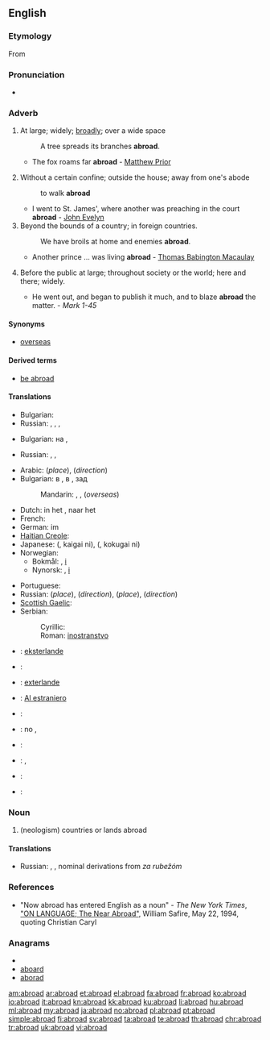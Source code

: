 ==English==

===Etymology===
From {{etyl|enm|en}} {{prefix|a|broad}}

===Pronunciation===
* {{audio|en-us-abroad.ogg|Audio (US)}}

===Adverb===
{{en-adv}}

# {{dated}} At large; widely; [[broadly]]; over a wide space
#: A tree spreads its branches '''abroad'''.
#* The fox roams far '''abroad''' - [[w:Matthew Prior|Matthew Prior]]
# {{dated}} Without a certain confine; outside the house; away from one's abode
#: to walk '''abroad'''
#* I went to St. James', where another was preaching in the court '''abroad''' - [[w:John Evelyn|John Evelyn]]
# Beyond the bounds of a country; in foreign countries.
#: We have broils at home and enemies '''abroad'''.
#* Another prince ... was living '''abroad''' - [[w:Thomas Babington Macaulay|Thomas Babington Macaulay]]
# {{dated}} Before the public at large; throughout society or the world; here and there; widely.
#* He went out, and began to publish it much, and to blaze '''abroad''' the matter. - ''Mark 1-45''

====Synonyms====
* [[overseas]]

====Derived terms====
* [[be abroad]]
<!--*# To be wide of the mark; to be at fault; as, you '''are all abroad''' in your guess.
*# To be at a loss or [[nonplussed]].-->

====Translations====
{{trans-top|at large; widely; broadly; over a wide space}}
* Bulgarian: {{t|bg|навсякъде}}
* Russian: {{t+|ru|широко|tr=širokó}}, {{t|ru|вширь|tr=všir’}}, {{t+|ru|повсюду|tr=povsjúdu}}, {{t+|ru|везде|tr=vezdé}}
{{trans-mid}}
{{trans-bottom}}

{{trans-top|without a certain confine; outside the house}}
* Bulgarian: на {{t|bg|открито}}, {{t|bg|извън къщи}}
{{trans-mid}}
* Russian: {{t+|ru|снаружи|tr=snarúži}}, {{t+|ru|наружу|tr=narúžu}}, {{t|ru|на улице|tr=na úlice}}
{{trans-bottom}}

{{trans-top|beyond the bounds of a country; in foreign countries}}
* Arabic: {{qualifier|where}} {{t|ar|في الخارج|tr=fii 'l-khaarij}} (''place''), {{t|ar|الى الخارج|tr=ilaa 'l-khaarij}} (''direction'')
* Bulgarian: в {{t|bg|чужбина}}, в {{t|bg|странство}}, зад {{t+|bg|граница}}
*: Mandarin: {{t-|cmn|國外|sc=Hani}},  {{t-|cmn|国外|tr=guówài|sc=Hani}},  {{t-|cmn|海外|tr=hǎiwài|sc=Hani}} (''overseas'')
* Dutch: in het {{t+|nl|buitenland}}, naar het {{t+|nl|buitenland}}
* French: {{t|fr|à l'étranger}}
* German: im {{t+|de|Ausland}}
* [[Haitian Creole]]: {{tø|ht|aletranje}}
* Japanese: {{Jpan|[[海外]]に}} ({{Jpan|[[かいがい]]に}}, kaigai ni), {{Jpan|[[国外]]に}} ({{Jpan|[[こくがい]]に}}, kokugai ni)
* Norwegian:
** Bokmål: {{t|no|utenlands}}, [[i]] {{t|no|utlandet}}
** Nynorsk: {{t|no|utanlands}}, [[i]] {{t|no|utlandet}}
{{trans-mid}}
* Portuguese: {{t|pt|no estrangeiro}}
* Russian: {{t|ru|за границей|tr=za granícej}} (''place''), {{t|ru|за границу|tr=za granícu}} (''direction''), {{qualifier|where}} {{t|ru|за рубежом|tr=za rubežóm}} (''place''), {{t|ru|за рубеж|tr=za rubéž}} (''direction'')
* [[Scottish Gaelic]]: {{t-|gd|thall thairis|xs=Scottish Gaelic}}
* Serbian:
*: Cyrillic: {{t-|sr|иностранство|n|sc=Cyrl}}
*: Roman: [[inostranstvo]] {{n}}
{{trans-bottom}}

{{checktrans-top}}
* {{ttbc|Esperanto}}: [[eksterlande]]
* {{ttbc|French}}: {{t|fr|à l'étranger}}
* {{ttbc|Ido}}: [[exterlande]]
* {{ttbc|Interlingua}}: [[Al estraniero]]
* {{ttbc|Italian}}: {{t|it|all'estero}}
{{checktrans-mid}}
* {{ttbc|Portuguese}}: no {{t+|pt|estrangeiro}}, {{tø|t|além-mar}}
* {{ttbc|Romanian}}: {{t|ro|in străinătate}}
* {{ttbc|Spanish}}: {{t|es|al exterior}}, {{t+|es|ultramar}}
* {{ttbc|Swedish}}: {{t|sv|utomlands}}
* {{ttbc|Welsh}}: {{t|cy|tramor|xs=Welsh}}
{{checktrans-bottom}}

===Noun===
{{rft}}
{{infl|en|noun}}

# (neologism) countries or lands abroad

====Translations====
* Russian: {{t|ru|зарубеж|tr=zarubéž}}, {{t|ru|зарубежье|tr=zarubéžie}}, nominal derivations from ''za rubežóm''

===References===
* "Now abroad has entered English as a noun" - ''The New York Times'', [http://www.nytimes.com/1994/05/22/magazine/on-language-the-near-abroad.html "ON LANGUAGE; The Near Abroad"],  William Safire, May 22, 1994, quoting Christian Caryl

===Anagrams===
* {{alphagram|aabdor}}
* [[aboard#English|aboard]]
* [[aborad#English|aborad]]

[[am:abroad]]
[[ar:abroad]]
[[et:abroad]]
[[el:abroad]]
[[fa:abroad]]
[[fr:abroad]]
[[ko:abroad]]
[[io:abroad]]
[[it:abroad]]
[[kn:abroad]]
[[kk:abroad]]
[[ku:abroad]]
[[li:abroad]]
[[hu:abroad]]
[[ml:abroad]]
[[my:abroad]]
[[ja:abroad]]
[[no:abroad]]
[[pl:abroad]]
[[pt:abroad]]
[[simple:abroad]]
[[fi:abroad]]
[[sv:abroad]]
[[ta:abroad]]
[[te:abroad]]
[[th:abroad]]
[[chr:abroad]]
[[tr:abroad]]
[[uk:abroad]]
[[vi:abroad]]